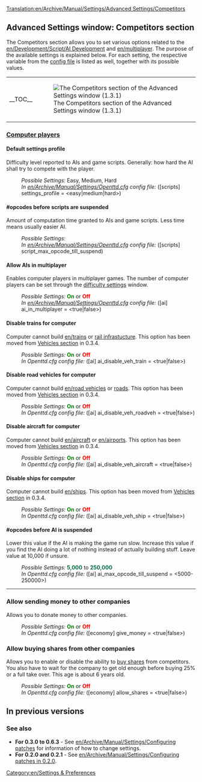 [[Translation:en/Archive/Manual/Settings/Advanced Settings/Competitors]]
{{en/outdated|Setting have been substantially re-organised since this last had a major update}} 
{{en/Advanced Settings}}

==Advanced Settings window: Competitors section==
The Competitors section allows you to set various options related to the [[en/Development/Script/AI Development]] and [[en/multiplayer]]. The purpose of the available settings is explained below. For each setting, the respective variable from the [[en/openttd.cfg|config file]] is listed as well, together with its possible values.
{| align="center"
|- valign="top"
|__TOC__
|[[File:en/Advset competitors.png|frame|left|The Competitors section of the Advanced Settings window (1.3.1)]]
|}

===<u>Computer players</u>===
====Default settings profile====
{{en/Feature|1.3|align="right"|text=(since 1.3.0)}}
Difficulty level reported to AIs and game scripts. Generally: how hard the AI shall try to compete with the player.
:''Possible Settings:'' Easy, Medium, Hard
:''In [[en/Archive/Manual/Settings/Openttd.cfg]] config file:'' ([scripts] settings_profile = <easy|medium|hard>)
====#opcodes before scripts are suspended====
{{en/Feature|1.3|align="right"|text=(since 1.3.0)}}
Amount of computation time granted to AIs and game scripts. Less time means usually easier AI.
:''Possible Settings:'' 
:''In [[en/Archive/Manual/Settings/Openttd.cfg]] config file:'' ([scripts] script_max_opcode_till_suspend)
====Allow AIs in multiplayer====
{{en/Feature|0.4|align="right"|text=(since 0.4.5)}}
Enables computer players in multiplayer games. The number of computer players can be set through the [[en/Archive/Manual/Settings/Difficulty|difficulty settings]] window.
:''Possible Settings:'' <span style="color:green">'''On'''</span> or <span style="color:red">'''Off'''</span>
:''In [[en/Archive/Manual/Settings/Openttd.cfg]] config file:'' ([ai] ai_in_multiplayer = <true|false>)

====Disable trains for computer====
{{en/Feature|Old|align="right"|text=(since 0.3.2)}}
Computer cannot build [[en/trains]] or [[en/railway construction|rail infrastucture]].
This option has been moved from [[en/Archive/Manual/Settings/Configuring patches/Vehicles#Disable trains for computer|Vehicles section]] in 0.3.4.
:''Possible Settings:'' <span style="color:green">'''On'''</span> or <span style="color:red">'''Off'''</span>
:''In Openttd.cfg config file:'' ([ai] ai_disable_veh_train = <true|false>)

====Disable road vehicles for computer====
{{en/Feature|Old|align="right"|text=(since 0.3.2)}}
Computer cannot build [[en/road vehicles]] or [[en/roadway construction|roads]]. This option has been moved from [[en/Archive/Manual/Settings/Configuring patches/Vehicles#Disable road vehicles for computer|Vehicles section]] in 0.3.4.
:''Possible Settings:'' <span style="color:green">'''On'''</span> or <span style="color:red">'''Off'''</span>
:''In Openttd.cfg config file:'' ([ai] ai_disable_veh_roadveh = <true|false>)

====Disable aircraft for computer====
{{en/Feature|Old|align="right"|text=(since 0.3.2)}}
Computer cannot build [[en/aircraft]] or [[en/airports]]. This option has been moved from [[en/Archive/Manual/Settings/Configuring patches/Vehicles#Disable aircraft for computer|Vehicles section]] in 0.3.4.
:''Possible Settings:'' <span style="color:green">'''On'''</span> or <span style="color:red">'''Off'''</span>
:''In Openttd.cfg config file:'' ([ai] ai_disable_veh_aircraft = <true|false>)

====Disable ships for computer====
{{en/Feature|Old|align="right"|text=(since 0.3.2)}}
Computer cannot build [[en/ships]]. This option has been moved from [[en/Archive/Manual/Settings/Configuring patches/Vehicles#Disable ships for computer|Vehicles section]] in 0.3.4.
:''Possible Settings:'' <span style="color:green">'''On'''</span> or <span style="color:red">'''Off'''</span>
:''In Openttd.cfg config file:'' ([ai] ai_disable_veh_ship = <true|false>)

====#opcodes before AI is suspended====
{{en/Feature|0.7|align="right"|text=(since 0.7.0)}}
Lower this value if the AI is making the game run slow. Increase this value if you find the AI doing a lot of nothing instead of actually building stuff. Leave value at 10,000 if unsure.
:''Possible Settings:'' <span style="color:#00693E">'''5,000'''</span> to <span style="color:#00693E">'''250,000'''</span>
:''In Openttd.cfg config file:'' ([ai] ai_max_opcode_till_suspend = <5000-250000>)
{{en/-}}
----

===Allow sending money to other companies===
{{en/Feature|0.7|align="right"|text=(since 0.7.0)}}
Allows you to donate money to other companies.
:''Possible Settings:'' <span style="color:green">'''On'''</span> or <span style="color:red">'''Off'''</span>
:''In Openttd.cfg config file:'' ([economy] give_money = <true|false>)
{{en/-}}
===Allow buying shares from other companies===
{{en/Feature|0.7|align="right"|text=(since 0.7.0)}}
Allows you to enable or disable the ability to [[en/buying shares|buy shares]] from competitors. You also have to wait for the company to get old enough before buying 25% or a full take over. This age is about 6 years old.
:''Possible Settings:'' <span style="color:green">'''On'''</span> or <span style="color:red">'''Off'''</span>
:''In Openttd.cfg config file:'' ([economy] allow_shares = <true|false>)
{{en/-}}

==In previous versions==
===See also===
*'''For 0.3.0 to 0.6.3''' - See [[en/Archive/Manual/Settings/Configuring patches]] for information of how to change settings.
*'''For 0.2.0 and 0.2.1''' - See [[en/Archive/Manual/Settings/Configuring patches in 0.2.0]].

[[Category:en/Settings & Preferences]]